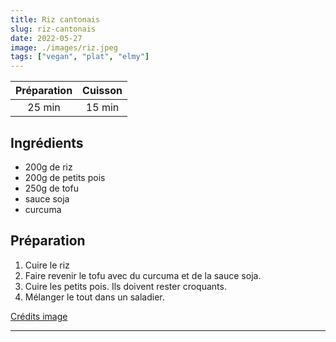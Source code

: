 ```yaml
---
title: Riz cantonais
slug: riz-cantonais
date: 2022-05-27
image: ./images/riz.jpeg
tags: ["vegan", "plat", "elmy"]
---
```


| Préparation | Cuisson |
| :-: | :-: |
| 25 min | 15 min |

## Ingrédients

- <ListItem>200g de riz</ListItem>
- <ListItem>200g de petits pois</ListItem>
- <ListItem>250g de tofu</ListItem>
- <ListItem>sauce soja</ListItem>
- <ListItem>curcuma</ListItem>

## Préparation

1. Cuire le riz
2. Faire revenir le tofu avec du curcuma et de la sauce soja.
3. Cuire les petits pois. Ils doivent rester croquants.
4. Mélanger le tout dans un saladier.

[Crédits image](https://beauty-food.fr/recettes/riz-cantonais-vegan/)

---
